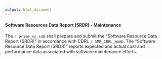 ```yaml
---
output: html_document
---
```

#### Software Resources Data Report (SRDR) - Maintenance
The `r prime_vs_sub` shall prepare and submit the "Software Resource Data Report (SRDR)" in accordance with CDRL `r SMR_CDRL_numb`. The "Software Resource Data Report (SRDR)" reports expected and actual cost and performance data associated with software maintenance efforts.  
